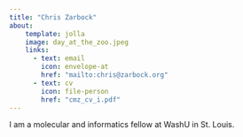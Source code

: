 ```yaml
---
title: "Chris Zarbock"
about:
    template: jolla
    image: day_at_the_zoo.jpeg
    links:
      - text: email
        icon: envelope-at
        href: "mailto:chris@zarbock.org"
      - text: cv
        icon: file-person
        href: "cmz_cv_i.pdf"
---
```

I am a molecular and informatics fellow at WashU in St. Louis.